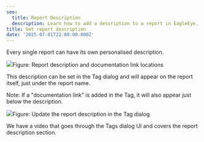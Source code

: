 ```yaml
---
seo:
  title: Report Description
  description: Learn how to add a description to a report in EagleEye.
title: Set report description
date: '2025-07-01T22:00:00.000Z'
---
```


Every single report can have its own personalised description.

![](/EagleEye/Report-description.png)Figure: Report description and documentation link locations

This description can be set in the Tag dialog and will appear on the report itself, just under the report name.

Note: If a "documentation link" is added in the Tag, it will also appear just below the description.

![](/EagleEye/reports-descriptions-in-tag.png)Figure: Update the report description in the Tag dialog

We have a video that goes through the Tags dialog UI and covers the report description section.

<Youtube thumbnail="https://img.youtube.com/vi/OtQJan6Y2mI/maxresdefault.jpg" externalVideoLink="https://www.youtube.com/embed/OtQJan6Y2mI?si=SEyxW0aisN1r35Cj" />
